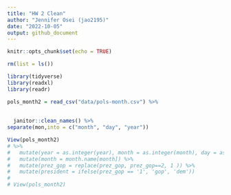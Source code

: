 ```yaml
---
title: "HW 2 Clean"
author: "Jennifer Osei (jao2195)"
date: "2022-10-05"
output: github_document
---
```


```r
knitr::opts_chunk$set(echo = TRUE)

rm(list = ls())

library(tidyverse)
library(readxl)
library(readr)
```

```r
pols_month2 = read_csv("data/pols-month.csv") %>% 
 
  
  janitor::clean_names() %>% 
separate(mon,into = c("month", "day", "year")) 

View(pols_month2)
# %>% 
#   mutate(year = as.integer(year), month = as.integer(month), day = as.integer(day)) %>% 
#   mutate(month = month.name[month]) %>% 
#   mutate(prez_gop = replace(prez_gop, prez_gop==2, 1 )) %>% 
#   mutate(president = ifelse(prez_gop == '1', 'gop', 'dem')) 
# 
# View(pols_month2)

```

